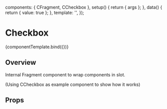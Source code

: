 
<Meta title="Components/Low level/Fragment" component={CFragment} />

<!--- Component template -->

  components: { CFragment, CCheckbox },
  setup() {
    return { args };
  },
  data() {
    return { value: true };
  },
  template:
    '<CFragment v-bind="args"><CCheckbox v-bind="args" :wrap="false" v-model="value"></CCheckbox></CFragment>',
});

<!--- Component documentation -->

# Checkbox

<Canvas withSource="open">
  <Story name="Overview">{componentTemplate.bind({})}</Story>
</Canvas>

## Overview

Internal Fragment component to wrap components in slot.

(Using CCheckbox as example component to show how it works)

## Props

<ArgsTable story="Overview" />
